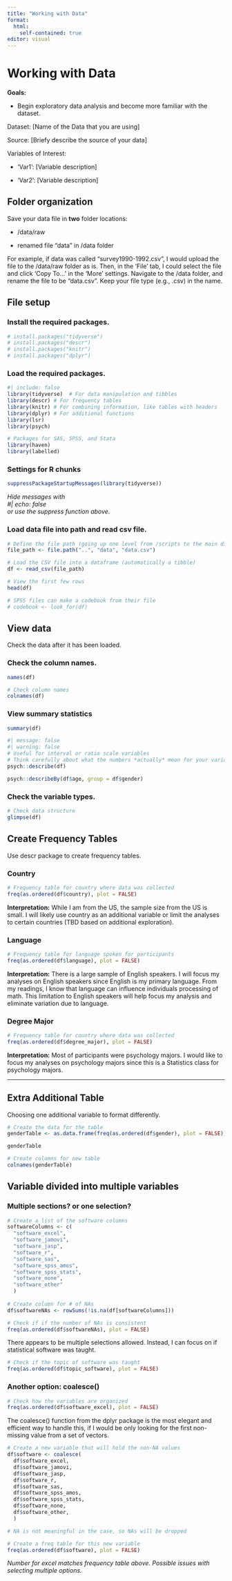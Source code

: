```yaml
---
title: "Working with Data"
format: 
  html: 
    self-contained: true
editor: visual
---
```


# Working with Data

**Goals:**

-   Begin exploratory data analysis and become more familiar with the dataset.

Dataset: \[Name of the Data that you are using\]

Source: \[Briefy describe the source of your data\]

Variables of Interest:

-   'Var1': \[Variable description\]

-   'Var2': \[Variable description\]

## Folder organization

Save your data file in **two** folder locations:

-   /data/raw

-   renamed file "data" in /data folder

For example, if data was called "survey1990-1992.csv", I would upload the file to the /data/raw folder as is. Then, in the 'File' tab, I could select the file and click 'Copy To...' in the 'More' settings. Navigate to the /data folder, and rename the file to be "data.csv". Keep your file type (e.g., .csv) in the name.

## File setup

### Install the required packages.

```r
# install.packages("tidyverse")
# install.packages("descr")
# install.packages("knitr")
# install.packages("dplyr")
```

### Load the required packages.

```r
#| include: false
library(tidyverse)  # For data manipulation and tibbles
library(descr) # For frequency tables
library(knitr) # For combining information, like tables with headers
library(dplyr) # For additional functions
library(lsr)
library(psych)
```

```r
# Packages for SAS, SPSS, and Stata
library(haven)
library(labelled)
```

### Settings for R chunks

```r
suppressPackageStartupMessages(library(tidyverse))
```

*Hide messages with\
#\| echo: false\
or use the suppress function above.*

### Load data file into path and read csv file.

```r
# Define the file path (going up one level from /scripts to the main directory)
file_path <- file.path("..", "data", "data.csv")

# Load the CSV file into a dataframe (automatically a tibble)
df <- read_csv(file_path)

# View the first few rows
head(df)

```

```r
# SPSS files can make a codebook from their file
# codebook <- look_for(df)
```

## View data

Check the data after it has been loaded.

### Check the column names.

```r
names(df)
```

```r
# Check column names
colnames(df)

```

### View summary statistics

```r
summary(df)
```

```r
#| message: false
#| warning: false
# Useful for interval or ratio scale variables
# Think carefully about what the numbers *actually* mean for your variables
psych::describe(df)
```

```r
psych::describeBy(df$age, group = df$gender)
```

### Check the variable types.

```r
# Check data structure
glimpse(df)
```

## Create Frequency Tables

Use descr package to create frequency tables.

### Country

```r
# Frequency table for country where data was collected
freq(as.ordered(df$country), plot = FALSE)
```

**Interpretation:** While I am from the US, the sample size from the US is small. I will likely use country as an additional variable or limit the analyses to certain countries (TBD based on additional exploration).

### Language

```r
# Frequency table for language spoken for participants
freq(as.ordered(df$language), plot = FALSE)
```

**Interpretation:** There is a large sample of English speakers. I will focus my analyses on English speakers since English is my primary language. From my readings, I know that language can influence individuals processing of math. This limitation to English speakers will help focus my analysis and eliminate variation due to language.

### Degree Major

```r
# Frequency table for country where data was collected
freq(as.ordered(df$degree_major), plot = FALSE)
```

**Interpretation:** Most of participants were psychology majors. I would like to focus my analyses on psychology majors since this is a Statistics class for psychology majors.

------------------------------------------------------------------------

## Extra Additional Table

Choosing one additional variable to format differently.

```r
# Create the data for the table
genderTable <- as.data.frame(freq(as.ordered(df$gender), plot = FALSE))

genderTable
```

```r
# Create columns for new table
colnames(genderTable)
```

## Variable divided into multiple variables

### Multiple sections? or one selection?

```r
# Create a list of the software columns
softwareColumns <- c(
  "software_excel",
  "software_jamovi",
  "software_jasp",
  "software_r",
  "software_sas",
  "software_spss_amos",
  "software_spss_stats",
  "software_none",
  "software_other"
  )
  
# Create column for # of NAs 
df$softwareNAs <- rowSums(!is.na(df[softwareColumns]))

# Check if if the number of NAs is consistent
freq(as.ordered(df$softwareNAs), plot = FALSE)
```

There appears to be multiple selections allowed. Instead, I can focus on if statistical software was taught.

```r
# Check if the topic of software was taught
freq(as.ordered(df$topic_software), plot = FALSE)
```

### Another option: coalesce()

```r
# Check how the variables are organized
freq(as.ordered(df$software_excel), plot = FALSE)
```

The coalesce() function from the dplyr package is the most elegant and efficient way to handle this, if I would be only looking for the first non-missing value from a set of vectors.

```r
# Create a new variable that will hold the non-NA values
df$software <- coalesce(
  df$software_excel,
  df$software_jamovi,
  df$software_jasp,
  df$software_r,
  df$software_sas,
  df$software_spss_amos,
  df$software_spss_stats,
  df$software_none,
  df$software_other,
  )

# NA is not meaningful in the case, so NAs will be dropped

```

```r
# Create a freq table for this new variable
freq(as.ordered(df$software), plot = FALSE)
```

*Number for excel matches frequency table above. Possible issues with selecting multiple options.*

### 
